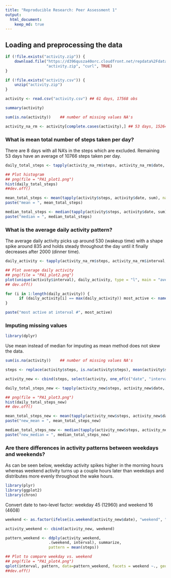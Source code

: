 ```yaml
---
title: "Reproducible Research: Peer Assessment 1"
output:
  html_document: 
    keep_md: true
---
```



## Loading and preprocessing the data

```r

if (!file.exists("activity.zip")) {
    download.file("https://d396qusza40orc.cloudfront.net/repdata%2Fdata%2Factivity.zip", 
                  "activity.zip", "curl", TRUE)
}

if (!file.exists("activity.csv")) {
    unzip("activity.zip")
}

activity <- read.csv("activity.csv") ## 61 days, 17568 obs

summary(activity)

sum(is.na(activity))    ## number of missing values NA's

activity_na_rm <- activity[complete.cases(activity),] ## 53 days, 15264 obs.

```

### What is mean total number of steps taken per day?
There are 8 days with all NA's in the steps which are excluded. Remaining 53 days have an average of 10766 steps taken per day.

```r

daily_total_steps <- tapply(activity_na_rm$steps, activity_na_rm$date, sum)

## Plot histogram
## png(file = "PA1_plot1.png")
hist(daily_total_steps)
##dev.off()

mean_total_steps <- mean(tapply(activity$steps, activity$date, sum), na.rm = TRUE)
paste("mean = ", mean_total_steps)

median_total_steps <- median(tapply(activity$steps, activity$date, sum), na.rm = TRUE)
paste("median = ", median_total_steps)

```


### What is the average daily activity pattern?
The average daily activity picks up around 530 (wakeup time) with a shape spike around 835 and holds steady throughout the day until it finally decreases after 2000 (dinner time).

```r

daily_activity <- tapply(activity_na_rm$steps, activity_na_rm$interval, mean)

## Plot average daily activity
## png(file = "PA1_plot2.png")
plot(unique(activity$interval), daily_activity, type = "l", main = "average daily activity pattern", xlab = "time in 5-min interval", ylab = "activity in steps")
## dev.off()

for (i in 1:length(daily_activity)) {
      if (daily_activity[i] == max(daily_activity)) most_active <- names(daily_activity)[i]
}

paste("most active at interval #", most_active)

```


### Imputing missing values

```r

library(dplyr)

```

Use mean instead of median for imputing as mean method does not skew the data.

``` r
sum(is.na(activity))    ## number of missing values NA's

steps <- replace(activity$steps, is.na(activity$steps), mean(activity$steps, na.rm=TRUE))

activity_new <- cbind(steps, select(activity, one_of(c("date", "interval"))))

daily_total_steps_new <- tapply(activity_new$steps, activity_new$date, sum)

## png(file = "PA1_plot3.png")
hist(daily_total_steps_new)
## dev.off()

mean_total_steps_new <- mean(tapply(activity_new$steps, activity_new$date, sum), na.rm = TRUE)
paste("new_mean = ", mean_total_steps_new)

median_total_steps_new <- median(tapply(activity_new$steps, activity_new$date, sum), na.rm = TRUE)
paste("new_median = ", median_total_steps_new)


```


### Are there differences in activity patterns between weekdays and weekends?

As can be seen below, weekday activity spikes higher in the morning hours whereas weekend activity turns up a couple hours later than weekdays and distributes more evenly throughout the wake hours. 

```r
library(plyr)
library(ggplot2)
library(chron)
```

Convert date to two-level factor: weekday 45 (12960) and weekend 16 (4608)

```r
weekend <- as.factor(ifelse(is.weekend(activity_new$date), "weekend", "weekday"))

activity_weekend <- cbind(activity_new, weekend)

pattern_weekend <- ddply(activity_weekend, 
                   .(weekend, interval), summarize, 
                   pattern = mean(steps))  

## Plot to compare weekday vs. weekend
## png(file = "PA1_plot4.png")
qplot(interval, pattern, data=pattern_weekend, facets = weekend ~., geom="line", main = "activity pattern: weekday vs weekend")
##dev.off()

```